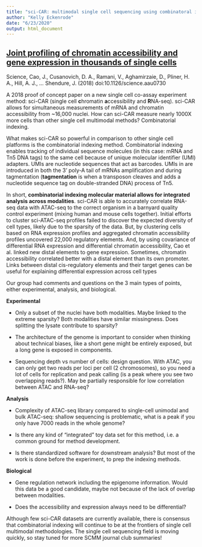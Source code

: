 ```yaml
---
title: "sci-CAR: multimodal single cell sequencing using combinatoral indexing"
author: "Kelly Eckenrode"
date: "6/23/2020"
output: html_document
---
```

## [Joint profiling of chromatin accessibility and gene expression in thousands of single cells](https://science.sciencemag.org/content/361/6409/1380)
 
Science,  Cao, J., Cusanovich, D. A., Ramani, V., Aghamirzaie, D., Pliner, H. A., Hill, A. J., … Shendure, J. (2018)  doi:10.1126/science.aau0730 

A 2018 proof of concept paper on a new single cell co-assay experiment method: sci-CAR (single cell **c**hromatin **a**ccessibility and **R**NA-seq). sci-CAR allows for simultaneous measurements of mRNA and chromatin accessibility from ~16,000 nuclei. How can sci-CAR measure nearly 1000X more cells than other single cell multimodal methods? Combinatorial indexing. 

What makes sci-CAR so powerful in comparison to other single cell platforms is the combinatorial indexing method. Combinatorial indexing enables tracking of individual sequence molecules (in this case: mRNA and Tn5 DNA tags) to the same cell because of unique molecular identifier (UMI) adapters. UMIs are nucleotide sequences that act as barcodes. UMIs in are introduced in both the 3’ poly-A tail of mRNAs amplification and during tagmentation (**tagmentation** is when a transposon cleaves and adds a nucleotide sequence tag on double-stranded DNA) process of Tn5. 

In short, **combinatorial indexing molecular material allows for integrated analysis across modalities**. sci-CAR is able to accurately correlate RNA-seq data with ATAC-seq to the correct organism in a barnyard quality control experiment (mixing human and mouse cells together). Initial efforts to cluster sci-ATAC-seq profiles failed to discover the expected diversity of cell types, likely due to the sparsity of the data. But, by clustering cells based on RNA expression profiles and aggregated chromatin accessibility profiles uncovered 22,000 regulatory elements. And, by using covariance of differential RNA expression and differential chromatin accessibility, Cao et al. linked new distal elements to gene expression. Sometimes, chromatin accessibility correlated better with a distal element than its own promoter. Links between distal cis-regulatory elements and their target genes can be useful for explaining differential expression across cell types

Our group had comments and questions on the 3 main types of points, either experimental, analysis, and biological.

**Experimental**

* Only a subset of the nuclei have both modalities. Maybe linked to the extreme sparsity? Both modalities have similar missingness. Does splitting the lysate contribute to sparsity?

* The architecture of the genome is important to consider when thinking about technical biases, like a short gene might be entirely exposed, but a long gene is exposed in components. 

* Sequencing depth vs number of cells: design question. With ATAC, you can only get two reads per loci per cell (2 chromosomes), so you need a lot of cells for replication and peak calling (is a peak where you see two overlapping reads?). May be partially responsible for low correlation between ATAC and RNA-seq?

**Analysis**

* Complexity of ATAC-seq library compared to single-cell unimodal and bulk ATAC-seq: shallow sequencing is problematic, what is a peak if you only have 7000 reads in the whole genome?

* Is there any kind of “integrated” toy data set for this method, i.e. a common ground for method development.

* Is there standardized software for downstream analysis? But most of the work is done before the experiment, to prep the indexing methods.

**Biological**

* Gene regulation network including the epigenome information. Would this data be a good candidate, maybe not because of the lack of overlap between modalities.

* Does the accessibility and expression always need to be differential?

Although few sci-CAR datasets are currently available, there is consensus that combinatorial indexing will continue to be at the frontiers of single cell multimodal methodologies. The single cell sequencing field is moving quickly, so stay tuned for more SCMM journal club summaries!






